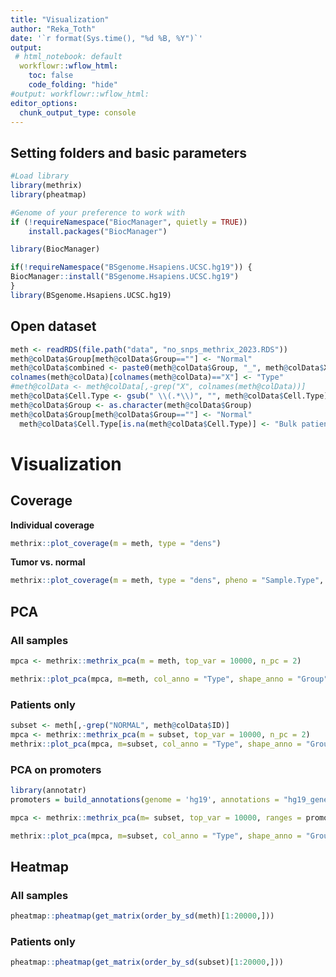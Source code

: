 ```yaml
---
title: "Visualization"
author: "Reka_Toth"
date: '`r format(Sys.time(), "%d %B, %Y")`'
output:
 # html_notebook: default
  workflowr::wflow_html:
    toc: false
    code_folding: "hide"
#output: workflowr::wflow_html:
editor_options:
  chunk_output_type: console
---
```



## Setting folders and basic parameters

```r
#Load library
library(methrix)
library(pheatmap)
```

```r
#Genome of your preference to work with
if (!requireNamespace("BiocManager", quietly = TRUE))
    install.packages("BiocManager")

library(BiocManager)

if(!requireNamespace("BSgenome.Hsapiens.UCSC.hg19")) {
BiocManager::install("BSgenome.Hsapiens.UCSC.hg19")
}
library(BSgenome.Hsapiens.UCSC.hg19) 
```

## Open dataset 
```r
meth <- readRDS(file.path("data", "no_snps_methrix_2023.RDS"))
meth@colData$Group[meth@colData$Group==""] <- "Normal"
meth@colData$combined <- paste0(meth@colData$Group, "_", meth@colData$X)
colnames(meth@colData)[colnames(meth@colData)=="X"] <- "Type"
#meth@colData <- meth@colData[,-grep("X", colnames(meth@colData))]
meth@colData$Cell.Type <- gsub(" \\(.*\\)", "", meth@colData$Cell.Type)
meth@colData$Group <- as.character(meth@colData$Group)
meth@colData$Group[meth@colData$Group==""] <- "Normal"
  meth@colData$Cell.Type[is.na(meth@colData$Cell.Type)] <- "Bulk patient sample"

```

# Visualization 


## Coverage

**Individual coverage**

```r
methrix::plot_coverage(m = meth, type = "dens")
```


**Tumor vs. normal**

```r
methrix::plot_coverage(m = meth, type = "dens", pheno = "Sample.Type", perGroup = TRUE)
```

## PCA

### All samples 

```r
mpca <- methrix::methrix_pca(m = meth, top_var = 10000, n_pc = 2)

methrix::plot_pca(mpca, m=meth, col_anno = "Type", shape_anno = "Group")

```

### Patients only

```r
subset <- meth[,-grep("NORMAL", meth@colData$ID)]
mpca <- methrix::methrix_pca(m = subset, top_var = 10000, n_pc = 2)
methrix::plot_pca(mpca, m=subset, col_anno = "Type", shape_anno = "Group")

```

### PCA on promoters

```r
library(annotatr)
promoters = build_annotations(genome = 'hg19', annotations = "hg19_genes_promoters")

```

```r


mpca <- methrix::methrix_pca(m= subset, top_var = 10000, ranges = promoters, n_pc = 2, do_plot = F)

methrix::plot_pca(mpca, m=subset, col_anno = "Type", shape_anno = "Group")

```


## Heatmap

### All samples

```r
pheatmap::pheatmap(get_matrix(order_by_sd(meth)[1:20000,]))
```

### Patients only 

```r
pheatmap::pheatmap(get_matrix(order_by_sd(subset)[1:20000,]))
```



